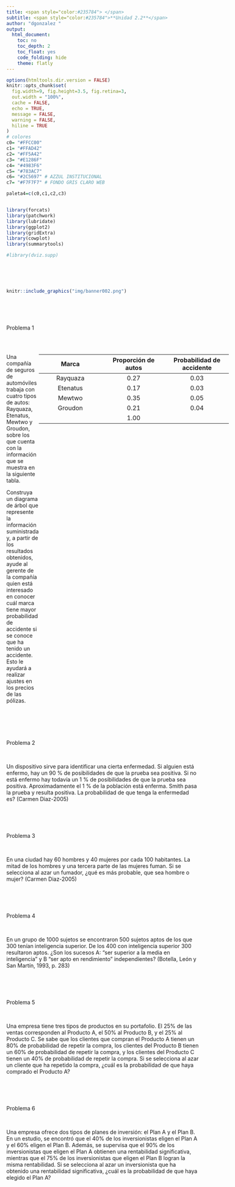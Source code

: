 ```yaml
---
title: <span style="color:#235784"> </span>  
subtitle: <span style="color:#235784">**Unidad 2.2**</span> 
author: "dgonzalez "
output:
  html_document:
    toc: no
    toc_depth: 2
    toc_float: yes
    code_folding: hide
    theme: flatly
---    
```




```r
options(htmltools.dir.version = FALSE)
knitr::opts_chunk$set(
  fig.width=9, fig.height=3.5, fig.retina=3,
  out.width = "100%",
  cache = FALSE,
  echo = TRUE,
  message = FALSE, 
  warning = FALSE,
  hiline = TRUE
)
# colores
c0= "#FFCC00"
c1= "#FFAD42"
c2= "#FF5A42"
c3= "#E1286F"
c4= "#4983F6"
c5= "#783AC7"
c6= "#2C5697" # AZZUL INSTITUCIONAL
c7= "#F7F7F7" # FONDO GRIS CLARO WEB

paleta4=c(c0,c1,c2,c3)


library(forcats)
library(patchwork)
library(lubridate)
library(ggplot2)
library(gridExtra)
library(cowplot)
library(summarytools)

#library(dviz.supp)
```



</br></br></br>

```r
knitr::include_graphics("img/banner002.png")
```
</br></br></br>


<div class="box1 with-label">
<div class="label">Problema 1</div>

</br>

:::: {style="display: flex;"}
::: {}

Una compañía de seguros de automóviles trabaja con cuatro tipos de autos: Rayquaza, Etenatus, Mewtwo y Groudon, sobre los que cuenta con la información que se muestra en la siguiente tabla.

Construya un diagrama de árbol que represente la información suministrada y, a partir de los resultados obtenidos, ayude al gerente de la compañía quien está interesado en conocer cuál marca tiene mayor probabilidad de accidente si se conoce que ha tenido un accidente. Esto le ayudará a realizar ajustes en los precios de las pólizas.

:::
::: {}

<!-- Definir estilo de tabla para aumentar el ancho de las columnas -->
<style>
table {
  width: 100%;  /* Ajusta el ancho de la tabla */
}

td, th {
  min-width: 150px;  /* Ajusta el ancho mínimo de las columnas */
  text-align: center; /* Alineación del texto en el centro */
}
</style>

| Marca    | Proporción de autos       | Probabilidad de accidente | 
|:--------:|:------------------------:|:-------------------------:| 
| Rayquaza | 0.27                     | 0.03                      | 
| Etenatus | 0.17                     | 0.03                      | 
| Mewtwo   | 0.35                     | 0.05                      | 
| Groudon  | 0.21                     | 0.04                      | 
|          | 1.00                     |                           | 

:::
::::


</div>

<br/><br/><br/>

<div class="box1 with-label">
<div class="label">Problema 2</div>

</br>

Un dispositivo sirve para identificar una cierta enfermedad. Si alguien está enfermo, hay un 90 % de posibilidades de que la prueba sea positiva. Si no está enfermo hay todavía un 1 % de posibilidades de que la prueba sea positiva. Aproximadamente el 1 % de la población está enferma. Smith pasa la prueba y resulta positiva. La probabilidad de que tenga la enfermedad es? (Carmen Diaz-2005)

</div>

<br/><br/><br/>


<div class="box1 with-label">
<div class="label">Problema 3</div>

</br>


En una ciudad hay 60 hombres y 40 mujeres por cada 100 habitantes. La mitad de los hombres y una tercera parte de las mujeres fuman. Si se selecciona al azar un fumador, ¿qué es más probable, que sea hombre o mujer? (Carmen Diaz-2005)

</div>

<br/><br/><br/>


<div class="box1 with-label">
<div class="label">Problema 4</div>

</br>


En un grupo de 1000 sujetos se encontraron 500 sujetos aptos de los que 300 tenían inteligencia superior. De los 400 con inteligencia superior 300 resultaron aptos. ¿Son los sucesos A: “ser superior a la media en inteligencia” y B “ser apto
en rendimiento” independientes? (Botella, León y San Martín, 1993, p. 283)

</div>



<br/><br/><br/>

<div class="box1 with-label">
<div class="label">Problema 5</div>

</br>

Una empresa tiene tres tipos de productos en su portafolio. El 25% de las ventas corresponden al Producto A, el 50% al Producto B, y el 25% al Producto C. Se sabe que los clientes que compran el Producto A tienen un 80% de probabilidad de repetir la compra, los clientes del Producto B tienen un 60% de probabilidad de repetir la compra, y los clientes del Producto C tienen un 40% de probabilidad de repetir la compra. Si se selecciona al azar un cliente que ha repetido la compra, ¿cuál es la probabilidad de que haya comprado el Producto A?

</div>

<br/><br/><br/>

<div class="box1 with-label">
<div class="label">Problema 6</div>

</br>

Una empresa ofrece dos tipos de planes de inversión: el Plan A y el Plan B. En un estudio, se encontró que el 40% de los inversionistas eligen el Plan A y el 60% eligen el Plan B. Además, se supervisa que el 90% de los inversionistas que eligen el Plan A obtienen una rentabilidad significativa, mientras que el 75% de los inversionistas que eligen el Plan B logran la misma rentabilidad. Si se selecciona al azar un inversionista que ha obtenido una rentabilidad significativa, ¿cuál es la probabilidad de que haya elegido el Plan A?
</div>

<br/><br/><br/>

